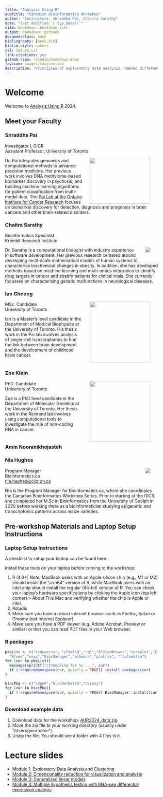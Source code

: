 ```yaml
--- 
title: "Analysis Using R"
subtitle: "Canadian Bioinformatics Workshop"
author: "Instructors: Shraddha Pai, Chaitra Sarathy"
date: "last modified `r Sys.Date()`"
site: bookdown::bookdown_site
output: bookdown::gitbook
documentclass: book
bibliography: [book.bib]
biblio-style: nature
csl: nature.csl
link-citations: yes
github-repo: rstudio/bookdown-demo
favicon: images/favicon.ico
description: "Principles of exploratory data analysis, RNAseq differential expression, and generalized linear models"
---
```


# Welcome {-}
Welcome to [Analysis Using R](https://bioinformatics.ca/workshops-all/2024-analysis-using-r/) 2024.

## Meet your Faculty {-}

### Shraddha Pai {.unlisted .unnumbered}
Investigator I, OICR<br>
Assistant Professor, University of Toronto

<img src="images/ShraddhaPai.jpeg" width=200 height=150 ALIGN="right"  hspace=25>
Dr. Pai integrates genomics and computational methods to advance precision medicine. Her previous work involves DNA methylome-based biomarker discovery in psychosis, and building machine learning algorithms for patient classification from multi-modal data. The <a href="https://www.shraddhapailab.com/">Pai Lab at the Ontario Institute for Cancer Research</a> focuses on biomarker discovery for detection, diagnosis and prognosis in brain cancers and other brain-related disorders. 

### Chaitra Sarathy {.unlisted .unnumbered}
Bioinformatics Specialist <br>
Krembil Research Institute<br>

<img src="images/Chaitra_Sarathy.jpeg" ALIGN="right" hspace=25>
Dr. Sarathy is a computational biologist with industry experience in software development. 
Her previous research centered around developing multi-scale mathematical models of human systems to characterise biochemical changes in obesity. In addition, she has developed methods based on machine learning and multi-omics integration to identify drug targets in cancer and stratify patients for clinical trials. She currently focusses on characterising genetic malfunctions in neurological diseases.

### Ian Cheong {.unlisted .unnumbered}
<img src="images/IanCheong.jpg" ALIGN="right" hspace=25 width=200 height=200 style="object-fit: cover;">
MSc. Candidate<br>
University of Toronto

Ian is a Master's level candidate in the Department of Medical Biophysics at the University of Toronto. His thesis work in the Pai lab involves analysis of single-cell transcriptomes to find the link between brain development and the development of childhood brain cancer. 
&nbsp;&nbsp;<br>
&nbsp;&nbsp;<br>

### Zoe Klein {.unlisted .unnumbered}
<img src="images/ZoeKlein.png" ALIGN="right" hspace=25 width=200 height=200 style="object-fit: cover;">
PhD. Candidate<br>
University of Toronto

Zoe is a PhD level candidate in the Department of Molecular Genetics at the University of Toronto. Her thesis work in the Reimand lab involves using computational tools to investigate the role of non-coding RNA in cancer. 
&nbsp;&nbsp;<br>
&nbsp;&nbsp;<br>


### Amin Nooranikhojasteh {.unlisted .unnumbered}

### Nia Hughes {.unlisted .unnumbered}

<img src="images/nia_hughes.jpeg" ALIGN="right" hspace=25>
Program Manager<br>
Bioinformatics.ca<br>
<a href="mailto:nia.hughes@oicr.on.ca">nia.hughes@oicr.on.ca</a>


Nia is the Program Manager for Bioinformatics.ca, where she coordinates the Canadian Bioinformatics Workshop Series. Prior to starting at the OICR, she completed her M.Sc in Bioinformatics from the University of Guelph in 2020 before working there as a bioinformatician studying epigenetic and transcriptomic patterns across maize varieties.

<p></p>

## Pre-workshop Materials and Laptop Setup Instructions {-}

### Laptop Setup Instructions {-}

A checklist to setup your laptop can be found here. 

Install these tools on your laptop before coming to the workshop:

1. R (4.0+)
<i>Note:</i> MacBook users with an Apple silicon chip (e.g., M1 or M2) should install the "arm64" version of R, while MacBook users with an Intel chip should install the regular (64-bit) version of R. You can check your laptop's hardware specifications by clicking the Apple icon (top left corner) > About This Mac and verifying whether the chip is Apple or Intel.
2. Rstudio
3.  Make sure you have a robust internet browser such as Firefox, Safari or Chrome (not Internet Explorer).
4.  Make sure you have a PDF viewer (e.g. Adobe Acrobat, Preview or similar) or that you can read PDF files in your Web browser.

### R packages {-}

```r
pkgList <- c("tidyverse", "clValid","rgl","RColorBrewer","corrplot","ClusterR",
  "Rtsne","umap","BiocManager","mlbench","plotrix", "factoextra")
for (cur in pkgList){
  message(sprintf("\tChecking for %s ...", cur))
  if (!requireNamespace(cur, quietly = TRUE)) install.packages(cur)
}

biocPkg <- c("edgeR","bladderbatch","airway")
for (cur in biocPkg){
  if (!requireNamespace(cur, quietly = TRUE)) BiocManager::install(cur)
}
```

### Download example data {-}

1. Download data for the workshop: [AUR2024_data.zip](https://drive.google.com/file/d/1DUSqDM1DGQaqPOk1iL8JxfU0TgCr-4MR/view?usp=sharing).
2. Move the zip file to your working directory (usually under "/Users/yourname"). 
3. Unzip the file. You should see a folder with 4 files in it.

# Lecture slides {-}

* [Module 1: Exploratory Data Analysis and Clustering](https://github.com/RealPaiLab/CBW_AUR2024/blob/main/book/lectures/AUR_2024_Module1_EDA.pdf)
* [Module 2: Dimensionality reduction for visualization and analysis](https://github.com/RealPaiLab/CBW_AUR2023/blob/main/book/lectures/AUR_2023_Module2_DimensionReduction.pdf)
* [Module 3: Generalized linear models](https://github.com/RealPaiLab/CBW_AUR2024/blob/main/book/lectures/AUR_2024_Module3_GLM.pdf)
* [Module 4: Multiple hypothesis testing with RNA-seq differential expression analysis](https://github.com/RealPaiLab/CBW_AUR2024/blob/main/book/lectures/AUR_2024_Module4_RNAseq.pdf)

